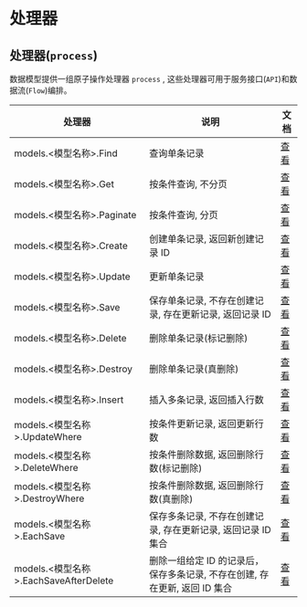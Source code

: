 # 处理器

## 处理器(`process`)

数据模型提供一组原子操作处理器 `process` , 这些处理器可用于服务接口(`API`)和数据流(`Flow`)编排。

| 处理器                                 | 说明                                                                       | 文档                                             |
| -------------------------------------- | -------------------------------------------------------------------------- | ------------------------------------------------ |
| models.<模型名称\>.Find                | 查询单条记录                                                               | [查看](../处理器/process/Find.md)                |
| models.<模型名称\>.Get                 | 按条件查询, 不分页                                                         | [查看](../处理器/process/Get.md)                 |
| models.<模型名称\>.Paginate            | 按条件查询, 分页                                                           | [查看](../处理器/process/Paginate.md)            |
| models.<模型名称\>.Create              | 创建单条记录, 返回新创建记录 ID                                            | [查看](../处理器/process/Create.md)              |
| models.<模型名称\>.Update              | 更新单条记录                                                               | [查看](../处理器/process/Update.md)              |
| models.<模型名称\>.Save                | 保存单条记录, 不存在创建记录, 存在更新记录, 返回记录 ID                    | [查看](../处理器/process/Save.md)                |
| models.<模型名称\>.Delete              | 删除单条记录(标记删除)                                                     | [查看](../处理器/process/Delete.md)              |
| models.<模型名称\>.Destroy             | 删除单条记录(真删除)                                                       | [查看](../处理器/process/Destroy.md)             |
| models.<模型名称\>.Insert              | 插入多条记录, 返回插入行数                                                 | [查看](../处理器/process/Insert.md)              |
| models.<模型名称\>.UpdateWhere         | 按条件更新记录, 返回更新行数                                               | [查看](../处理器/process/UpdateWhere.md)         |
| models.<模型名称\>.DeleteWhere         | 按条件删除数据, 返回删除行数(标记删除)                                     | [查看](../处理器/process/DeleteWhere.md)         |
| models.<模型名称\>.DestroyWhere        | 按条件删除数据, 返回删除行数(真删除)                                       | [查看](../处理器/process/DestroyWhere.md)        |
| models.<模型名称\>.EachSave            | 保存多条记录, 不存在创建记录, 存在更新记录, 返回记录 ID 集合               | [查看](../处理器/process/EachSave.md)            |
| models.<模型名称\>.EachSaveAfterDelete | 删除一组给定 ID 的记录后，保存多条记录, 不存在创建, 存在更新, 返回 ID 集合 | [查看](../处理器/process/EachSaveAfterDelete.md) |
